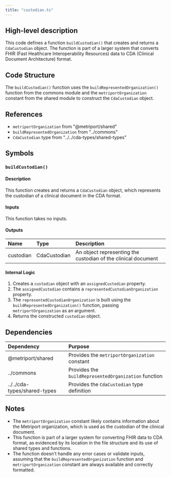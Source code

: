 ```yaml
---
title: "custodian.ts"
---
```


## High-level description
This code defines a function `buildCustodian()` that creates and returns a `CdaCustodian` object. The function is part of a larger system that converts FHIR (Fast Healthcare Interoperability Resources) data to CDA (Clinical Document Architecture) format.

## Code Structure
The `buildCustodian()` function uses the `buildRepresentedOrganization()` function from the commons module and the `metriportOrganization` constant from the shared module to construct the `CdaCustodian` object.

## References
- `metriportOrganization` from "@metriport/shared"
- `buildRepresentedOrganization` from "../commons"
- `CdaCustodian` type from "../../cda-types/shared-types"

## Symbols

### `buildCustodian()`
#### Description
This function creates and returns a `CdaCustodian` object, which represents the custodian of a clinical document in the CDA format.

#### Inputs
This function takes no inputs.

#### Outputs
| Name | Type | Description |
|:-----|:-----|:------------|
| custodian | CdaCustodian | An object representing the custodian of the clinical document |

#### Internal Logic
1. Creates a `custodian` object with an `assignedCustodian` property.
2. The `assignedCustodian` contains a `representedCustodianOrganization` property.
3. The `representedCustodianOrganization` is built using the `buildRepresentedOrganization()` function, passing `metriportOrganization` as an argument.
4. Returns the constructed `custodian` object.

## Dependencies
| Dependency | Purpose |
|:-----------|:--------|
| @metriport/shared | Provides the `metriportOrganization` constant |
| ../commons | Provides the `buildRepresentedOrganization` function |
| ../../cda-types/shared-types | Provides the `CdaCustodian` type definition |

## Notes
- The `metriportOrganization` constant likely contains information about the Metriport organization, which is used as the custodian of the clinical document.
- This function is part of a larger system for converting FHIR data to CDA format, as evidenced by its location in the file structure and its use of shared types and functions.
- The function doesn't handle any error cases or validate inputs, assuming that the `buildRepresentedOrganization` function and `metriportOrganization` constant are always available and correctly formatted.